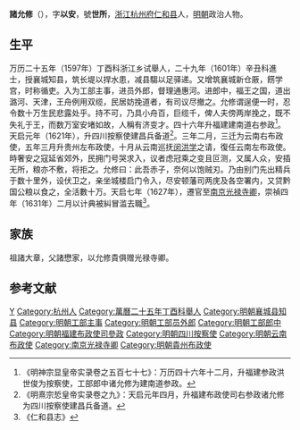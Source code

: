 '''諸允修'''（{{bd|？||？|catIdx=}}），字'''以安'''，號'''世所'''，[[浙江|浙江]][[杭州府|杭州府]][[仁和县|仁和县]]人，[[明朝|明朝]]政治人物。

== 生平 ==
万历二十五年（1597年）丁酉科浙江乡试舉人，二十九年（1601年）辛丑科進士，授襄城知县，筑长堤以捍水患，减县騶以足驿递。又增筑襄城新仓厫，餝学宫，时称循吏。入为工部主事，进员外郎，督理通惠河。进郎中，福王之国，道出潞河、天津，王舟例用双缆，民居妨挽道者，有司议尽撤之。允修谓逞便一时，忍令数十万生民悲露处乎。持不可，乃具小舟百，巨缆千，俾人夫傍两岸挽之，既不失礼于王，而数万室安堵如故，人稱有济变才。四十六年升福建建南道右参政<ref>《明神宗显皇帝实录卷之五百七十七》：万历四十六年十二月，升福建参政洪世俊为按察使，工部郎中诸允修为建南道参政。</ref>。天启元年（1621年），升四川按察使建昌兵备道<ref>《明熹宗悊皇帝实录卷之九》：天启元年四月，升福建布政使司右参政诸允修为四川按察使建昌兵备道。</ref>。三年二月，三迁为云南右布政使，五年三月升贵州左布政使，十月从云南巡抚[[闵洪学|闵洪学]]之请，復任云南左布政使。時奢安之寇延省郊外，民拥门号哭求入，议者虑冠乘之变且叵测，又属人众，安插无所，粮亦不敷，将拒之。允修曰：此吾赤子，奈何以饱贼刃。乃由别门先出精兵于数十里外，设伏卫之，亲坐城楼启门令入，尽安顿藩司两庑及各空署内，又贷黔国公粮以食之，全活數十万。天启七年（1627年），遷官至[[南京|南京]][[光禄寺卿|光禄寺卿]]，崇禎四年（1631年）二月以计典被糾冒滥去職<ref>《仁和县志》</ref>。

== 家族 ==
祖諸大章，父諸懋家，以允修貴俱赠光禄寺卿。

==参考文献==
{{reflist}}

{{萬曆二十九年辛丑科殿試金榜}}

{{Authority control}}

{{DEFAULTSORT:}}
[[Category:諸姓|Y]]
[[Category:杭州人|Category:杭州人]]
[[Category:萬曆二十五年丁酉科舉人|Category:萬曆二十五年丁酉科舉人]]
[[Category:明朝襄城县知县|Category:明朝襄城县知县]]
[[Category:明朝工部主事|Category:明朝工部主事]]
[[Category:明朝工部员外郎|Category:明朝工部员外郎]]
[[Category:明朝工部郎中|Category:明朝工部郎中]]
[[Category:明朝福建布政使司參政|Category:明朝福建布政使司參政]]
[[Category:明朝四川按察使|Category:明朝四川按察使]]
[[Category:明朝云南布政使|Category:明朝云南布政使]]
[[Category:南京光禄寺卿|Category:南京光禄寺卿]]
[[Category:明朝貴州布政使|Category:明朝貴州布政使]]